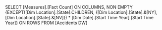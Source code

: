 SELECT [Measures].[Fact Count] ON COLUMNS,
NON EMPTY {EXCEPT([Dim Location].[State].CHILDREN,
{[Dim Location].[State].&[NY],[Dim Location].[State].&[NV]}) * [Dim Date].[Start Time Year].[Start Time Year]} ON ROWS
FROM [Accidents DW]
